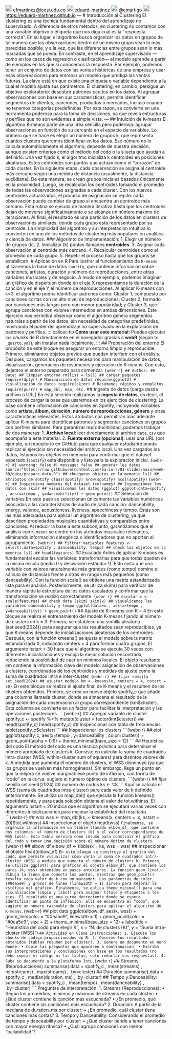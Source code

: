 <a href="mailto:efmartinez@icesi.edu.co" style="color:black;"> <img src="pic/correo.png" alt="Email" width="20" height="20"/> efmartinez@icesi.edu.co </a> <a href="https://github.com/eduard-martinez" style="color:black;"> <img src="pic/github.png" alt="Qries" width="20" height="20"/> eduard-martinez</a> <a href="https://twitter.com/emartigo" style="color:black;"> <img src="pic/twitter.jpg" alt="Qries" width="20" height="20"/> @emartigo</a> <a href="https://eduard-martinez.github.io" style="color:black;"> <img src="pic/link.png" alt="Qries" width="20" height="20"/> https://eduard-martinez.github.io</a> --- # Introducción al Clustering El clustering es una técnica fundamental dentro del aprendizaje no supervisado. A diferencia de otros métodos, en clustering no contamos con una variable objetivo o etiqueta que nos diga cuál es la “respuesta correcta”. En su lugar, el algoritmo busca organizar los datos en grupos de tal manera que las observaciones dentro de un mismo grupo sean lo más parecidas posible, y a la vez, que las diferencias entre grupos sean lo más marcadas que se pueda. En contraste, en el aprendizaje supervisado —como en los casos de regresión o clasificación— el modelo aprende a partir de ejemplos en los que sí conocemos la respuesta. Por ejemplo, podemos tener un conjunto de datos con las ventas históricas de una empresa y usar esas observaciones para entrenar un modelo que prediga las ventas futuras. La clave está en que existe una etiqueta o variable dependiente a la cual el modelo ajusta sus parámetros. El clustering, en cambio, persigue un objetivo exploratorio: descubrir patrones ocultos en los datos. Al agrupar observaciones con base en sus características, permite identificar segmentos de clientes, canciones, productos o mercados, incluso cuando no tenemos categorías predefinidas. Por esta razón, se convierte en una herramienta poderosa para la toma de decisiones, ya que revela estructuras y perfiles que no son evidentes a simple vista. --- ## Intuición de K-means El algoritmo K-means parte de una idea sencilla pero poderosa: agrupar observaciones en función de su cercanía en el espacio de variables. Lo primero que se hace es elegir un número de grupos k, que representa cuántos clusters queremos identificar en los datos. Ese número no lo calcula automáticamente el algoritmo; depende de nuestra decisión, aunque existen criterios como el método del codo o la silueta que ayudan a definirlo. Una vez fijado k, el algoritmo inicializa k centroides en posiciones aleatorias. Estos centroides son puntos que actúan como el “corazón” de cada cluster. En la siguiente etapa, cada observación se asigna al centroide más cercano según una medida de distancia (usualmente, la distancia euclidiana). De esta manera, se crean grupos iniciales basados únicamente en la proximidad. Luego, se recalculan los centroides tomando el promedio de todas las observaciones asignadas a cada cluster. Con los nuevos centroides actualizados, el proceso de asignación se repite: cada observación puede cambiar de grupo si encuentra un centroide más cercano. Esta rutina se ejecuta de manera iterativa hasta que los centroides dejan de moverse significativamente o se alcanza un número máximo de iteraciones. Al final, el resultado es una partición de los datos en clusters de observaciones similares, donde cada grupo está representado por su centroide. La simplicidad del algoritmo y su interpretación intuitiva lo convierten en uno de los métodos de clustering más populares en analítica y ciencia de datos. ### Algorimto de implementación: 1. Elegir un número de grupos \(k\). 2. Inicializar \(k\) puntos llamados **centroides**. 3. Asignar cada observación al centroide más cercano. 4. Recalcular centroides como el promedio de cada grupo. 5. Repetir el proceso hasta que los grupos se estabilicen. # Aplicación en R Para ilustrar el funcionamiento de `K-means` utilizaremos la base de datos `spotify`, que contiene información sobre canciones, artistas, duración y número de reproducciones, entre otras variables musicales y de negocio. A modo de ejemplo, podemos imaginar un gráfico de dispersión donde en el eje X representamos la duración de la canción y en el eje Y el número de reproducciones. Al aplicar K-means con k=3, el algoritmo podría identificar patrones como: Cluster 1, compuesto por canciones cortas con un alto nivel de reproducciones; Cluster 2, formado por canciones más largas pero con menor popularidad; y Cluster 3, que agrupa canciones con valores intermedios en ambas dimensiones. Este ejercicio nos permitirá observar cómo el algoritmo genera segmentos naturales a partir de los datos, sin necesidad de categorías predefinidas, mostrando el poder del aprendizaje no supervisado en la exploración de patrones y perfiles. ::: callout-tip **Cómo usar este material:** Puedes ejecutar los _chunks_ de R directamente en el navegador gracias a **webR** (según tu `_quarto.yml`), sin instalar nada localmente. ::: ## Preparación del entorno El propósito de este bloque es asegurar un entorno limpio y reproducible. Primero, eliminamos objetos previos que puedan interferir con el análisis. Después, cargamos los paquetes necesarios para manipulación de datos, visualización, generación de resúmenes y ejecución de K-means. Con esto, dejamos el entorno preparado para comenzar. ```{webr-r} ## Author: ## Date: ## limpiar entorno rm(list = ls()) ## cargar paquetes require(dplyr) # Manipulación de datos require(ggplot2) # Visualización de datos require(skimr) # Resúmenes rápidos y completos require(purrr) # map_dbl, map, etc. ``` ## Ingesta de datos (carga desde archivo o URL) En esta sección realizamos la **ingesta de datos**, es decir, el proceso de cargar la base que usaremos en los ejercicios de clustering. La base contiene información de canciones en Spotify, incluyendo variables como **artista, álbum, duración, número de reproducciones, género** y otras características relevantes. Estos atributos nos permitirán más adelante aplicar K-means para identificar patrones y segmentar canciones en grupos con perfiles similares. Para garantizar reproducibilidad, podemos trabajar de dos maneras: 1. **Archivo local**: leer directamente el archivo `data.csv` que acompaña a este material. 2. **Fuente externa (opcional)**: usar una URL (por ejemplo, un repositorio en GitHub) para que cualquier estudiante pueda replicar el ejercicio sin necesidad del archivo local. Una vez cargados los datos, listamos los objetos en memoria para confirmar que el dataset esperado (`spotify`) está disponible y listo para la exploración inicial. ```{webr-r} #| warning: false #| message: false ## generar los datos source("https://raw.githubusercontent.com/ba-in-r/01-slides/main/week-08/data/prepare-data.R") ## chuequear objetos en la memoria ls() ## atributos de sotify class(spotify) nrow(spotify) ncol(spotify) ``` ```{webr-r} ## Inspecciona nombres del dataset (colnames) ## Inspeccionar los datos con skim? ## visualicemos los datos (ggplot) ggplot(data=spotify , aes(x=tempo , y=danceability)) + geom_point() ``` ## Selección de variables En este paso se seleccionan únicamente las variables numéricas asociadas a las características de audio de cada canción: danceability, energy, valence, acousticness, liveness, speechiness y tempo. Estas son las más adecuadas para aplicar un algoritmo de clustering, ya que describen propiedades musicales cuantitativas y comparables entre canciones. Al reducir la base a este subconjunto, garantizamos que el análisis con `K-means` se centre en los atributos musicales relevantes, eliminando información categórica o identificadores que no aportan al agrupamiento. ```{webr-r} ## filtrar variables features <- select(.data=spotify , danceability, tempo) ## check los objetos en la memoria ls() ## head(features) ``` ## Escalado Antes de aplicar K-means es fundamental escalar las variables: transformarlas para que todas queden en la misma escala (media 0 y desviación estándar 1). Esto evita que una variable con valores naturalmente más grandes (como tempo) domine el cálculo de distancias frente a otras en rangos más pequeños (como danceability). Con la función scale() se obtiene una matriz estandarizada lista para el análisis. Posteriormente, se utiliza skim() para verificar de manera rápida la estructura de los datos escalados y confirmar que la transformación se realizó correctamente. ```{webr-r} ## escalar x <- scale(features) ## check data (skim) skim(x) ## visualicemos las variables danceability y tempo ggplot(data=x , aes(x=tempo , y=danceability)) + geom_point() ``` ## Ajuste de K-means con K = 4 En este bloque se realiza el entrenamiento del modelo K-means fijando el número de clusters en k = 3. Primero, se establece una semilla aleatoria (set.seed(2024)) para asegurar que los resultados sean reproducibles, ya que K-means depende de inicializaciones aleatorias de los centroides. Después, con la función kmeans() se ajusta el modelo sobre la matriz estandarizada X, indicando centers = 4 para formar cuatro grupos. El argumento nstart = 30 hace que el algoritmo se ejecute 30 veces con diferentes inicializaciones y escoja la mejor solución encontrada, reduciendo la posibilidad de caer en mínimos locales. El objeto resultante km contiene la información clave del modelo: asignación de observaciones a clusters, coordenadas de los centroides y medidas de ajuste como la suma de cuadrados intra e inter-cluster. ```{webr-r} ## fijar semilla set.seed(2024) ## ajustar modelo km <- kmeans(x, centers = 4, nstart = 30) ``` En este bloque se realiza el ajuste final de K-means y el resumen de los clusters obtenidos. Primero, se crea un nuevo objeto spotify_c que añade una columna llamada cluster, donde se almacena el resultado de la asignación de cada observación al grupo correspondiente (km$cluster). Esta columna se convierte en un factor para facilitar la interpretación y las operaciones posteriores. ```{webr-r} ## Agregar variable de cluster spotify_c <- spotify %>% mutate(cluster = factor(km$cluster)) ## head(spotify_c) head(spotify_c) ## inspeccionar con tabla de frecuencias table(spotify_c$cluster) ``` ## Inspeccionar los clusters ```{webr-r} ## plot ggplot(spotify_c, aes(x=tempo , y=danceability , color=cluster)) + geom_point(alpha = 0.6) + theme_minimal(base_size = 12) ``` ## Heurística del codo El método del codo es una técnica práctica para determinar el número apropiado de clusters k. Consiste en calcular la suma de cuadrados intra-cluster (WSS, within-cluster sum of squares) para distintos valores de k. A medida que aumenta el número de clusters, el WSS disminuye (ya que los grupos se vuelven más homogéneos). Sin embargo, llega un punto en que la mejora se vuelve marginal: ese punto de inflexión, con forma de “codo” en la curva, sugiere el número óptimo de clusters. ```{webr-r} ## fijar semilla set.seed(2024) ## numero de codos ks <- 1:8 ``` Aquí se calcula el WSS (suma de cuadrados intra-cluster) para cada valor de k definido anteriormente. Se utiliza un map_dbl() que ejecuta la función kmeans() repetidamente, y para cada solución obtiene el valor de tot.withinss. El argumento nstart = 20 indica que el algoritmo se ejecutará varias veces con diferentes inicializaciones para mejorar la estabilidad del resultado. ```{webr-r} ## wss wss <- map_dbl(ks, ~ kmeans(x, centers = .x, nstart = 20)$tot.withinss) ## inspeccionar el objeto head(wss) ``` Finalmente, se organiza la información en un tibble llamado elbow_df, que contiene dos columnas: el número de clusters (k) y el valor correspondiente de WSS (wss). Esta tabla servirá como insumo para construir el gráfico del codo y tomar una decisión sobre el número óptimo de clusters. ```{webr-r} ## elbow_df elbow_df <- tibble(k = ks, wss = wss) ## inspeccionar el objeto head(elbow_df) ``` En este bloque se construye el gráfico del codo, que permite visualizar cómo varía la suma de cuadrados intra-cluster (WSS) a medida que aumenta el número de clusters k. Primero, se utiliza ggplot() para graficar el objeto elbow_df, que contiene los pares (k, wss) obtenidos en pasos anteriores. La función geom_line() dibuja la línea que conecta los puntos, mientras que geom_point() resalta cada valor de k con un marcador. Los parámetros de color (#0ea5e9) y grosor de línea (linewidth = 1) sirven para mejorar la estética del gráfico. Finalmente, se aplica theme_minimal() para una visualización limpia y labs() para asignar título y etiquetas a los ejes. El resultado es una curva decreciente donde se espera identificar un punto de inflexión: allí se encuentra el “codo”, que sugiere un número razonable de clusters para aplicar el algoritmo de K-means. ```{webr-r} ## plot data ggplot(elbow_df, aes(k, wss)) + geom_line(color = "#0ea5e9", linewidth = 1) + geom_point(color = "#0ea5e9", size = 2) + theme_minimal(base_size = 12) + labs(title = "Heurística del codo para elegir K", x = "N. de clusters (K)", y = "Suma intra-cluster (WSS)") ``` ## Actividad en Clase Instrucciones: 1. Ejecute los chunks de código proporcionados en R. 2. Observe los resultados obtenidos (tablas resumen por clúster). 3. Genere un documento en Word donde: • Copie las preguntas que aparecen a continuación. • Escriba sus interpretaciones y conclusiones con base en los resultados (no debe copiar el código ni las tablas, solo redactar sus respuestas). 4. Suba su documento a la plataforma Intu. ```{webr-r} ## Streams (Reproducciones) summarise(.data = spotify_c , mean(streams) , min(streams) , max(streams) , .by=cluster) ## Duración summarise(.data = spotify_c , median(duration_ms) , .by=cluster) ## Tempo y Danceability: summarise(.data = spotify_c , mean(tempo) , mean(danceability) , .by=cluster) ``` Preguntas de interpretación: 1. Streams (Reproducciones): • Según los promedios, mínimos y máximos de streams en cada clúster: • ¿Qué cluster contiene la canción más escuchada? • ¿En promedio, qué cluster contiene las canciónes más escuchada? 2. Duración: A partir de la mediana de duration_ms por clúster: • ¿En promedio, cuál cluster tiene canciones más cortas? 3. Tempo y Danceability: Considerando el promedio de tempo y danceability por clúster: • ¿Qué cluster tiende a tener canciones con mayor energía rítmica? • ¿Cuál agrupa canciones con menor “bailabilidad”?